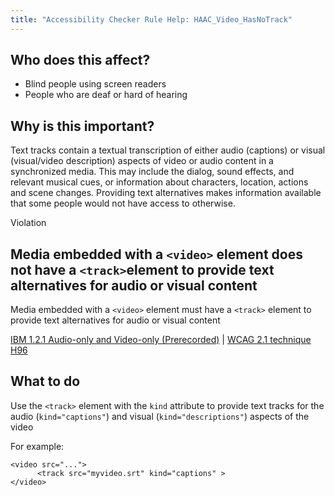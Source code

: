 ```yaml
---
title: "Accessibility Checker Rule Help: HAAC_Video_HasNoTrack"
---
```


<div className="toolHelp">
<Row>
<Column colLg={5} colMd={3} colSm={4} className="toolLeft">

## Who does this affect?

* Blind people using screen readers
* People who are deaf or hard of hearing

## Why is this important?

Text tracks contain a textual transcription of either audio (captions) or visual (visual/video description) aspects of video or audio content in a synchronized media. This may include the dialog, sound effects, and relevant musical cues, or information about characters, location, actions and scene changes. Providing text alternatives makes information available that some people would not have access to otherwise.

</Column>
<Column colLg={11} colMd={5} colSm={4} className="toolMain">

<div className="level-violation">
Violation
</div>

## Media embedded with a `<video>` element does not have a `<track>`element to provide text alternatives for audio or visual content
Media embedded with a `<video>` element must have a `<track>` element to provide text alternatives for audio or visual content

[IBM 1.2.1 Audio-only and Video-only (Prerecorded)](http://www.ibm.com/able/guidelines/ci162/audio_and_video.html) | [WCAG 2.1 technique H96](https://www.w3.org/WAI/WCAG21/Techniques/html/H96)

<div id="elementLocation">
</div>

## What to do

Use the `<track>` element with the `kind` attribute to provide text tracks for the audio (`kind="captions"`) and visual (`kind="descriptions"`) aspects of the video

For example:

```
<video src="...">
      <track src="myvideo.srt" kind="captions" >
</video>
```

</Column>
</Row>
</div>

